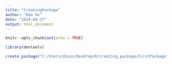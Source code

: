 ```yaml
---
title: "CreatingPackage"
author: "Bao Ho"
date: "2024-04-27"
output: html_document
---
```


```r
knitr::opts_chunk$set(echo = TRUE)
```

```r
library(devtools)
```
```r
create_package("C:/Users/dinos/Desktop/R/creating_package/FirstPackage"1)
```
```r

```

